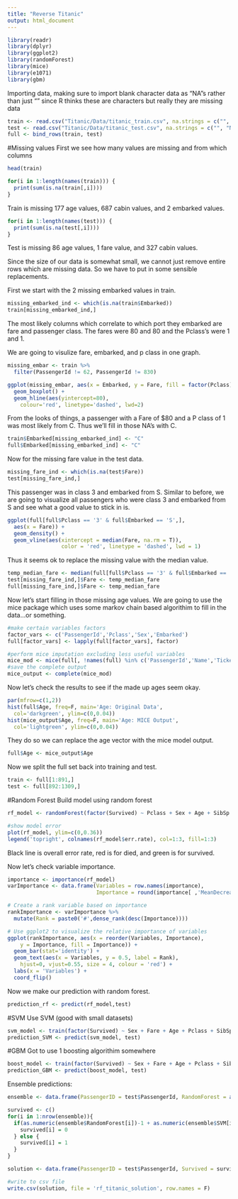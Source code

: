 ```yaml
---
title: "Reverse Titanic"
output: html_document
---
```



```r
library(readr)
library(dplyr)
library(ggplot2)
library(randomForest)
library(mice)
library(e1071)
library(gbm)
```

Importing data, making sure to import blank character data as "NA"s rather than just "" since R thinks these are characters but really they are missing data
```r
train <- read.csv("Titanic/Data/titanic_train.csv", na.strings = c("", "NA"), stringsAsFactors = F)
test <- read.csv("Titanic/Data/titanic_test.csv", na.strings = c("", "NA"), stringsAsFactors = F)
full <- bind_rows(train, test)
```

#Missing values
First we see how many values are missing and from which columns
```r
head(train)
```

```r
for(i in 1:length(names(train))) {
  print(sum(is.na(train[,i])))
}
```
Train is missing 177 age values, 687 cabin values, and 2 embarked values. 
```r
for(i in 1:length(names(test))) {
  print(sum(is.na(test[,i])))
}
```
Test is missing 86 age values, 1 fare value, and 327 cabin values. 

Since the size of our data is somewhat small, we cannot just remove entire rows which are missing data. So we have to put in some sensible replacements.

First we start with the 2 missing embarked values in train.
```r
missing_embarked_ind <- which(is.na(train$Embarked))
train[missing_embarked_ind,]
```
The most likely columns which correlate to which port they embarked are fare and passenger class. The fares were 80 and 80 and the Pclass's were 1 and 1. 

We are going to visulize fare, embarked, and p class in one graph.
```r
missing_embar <- train %>%
  filter(PassengerId != 62, PassengerId != 830)

ggplot(missing_embar, aes(x = Embarked, y = Fare, fill = factor(Pclass))) +
  geom_boxplot() +
  geom_hline(aes(yintercept=80), 
    colour='red', linetype='dashed', lwd=2)
```
From the looks of things, a passenger with a Fare of $80 and a P class of 1 was most likely from C. Thus we'll fill in those NA's with C. 

```r
train$Embarked[missing_embarked_ind] <- "C"
full$Embarked[missing_embarked_ind] <- "C"
```

Now for the missing fare value in the test data.
```r
missing_fare_ind <- which(is.na(test$Fare))
test[missing_fare_ind,]
```
This passenger was in class 3 and embarked from S. Similar to before, we are going to visualize all passengers who were class 3 and embarked from S and see what a good value to stick in is.

```r
ggplot(full[full$Pclass == '3' & full$Embarked == 'S',],
  aes(x = Fare)) +
  geom_density() +
  geom_vline(aes(xintercept = median(Fare, na.rm = T)),
                 color = 'red', linetype = 'dashed', lwd = 1)

```
Thus it seems ok to replace the missing value with the median value.
```r
temp_median_fare <- median(full[full$Pclass == '3' & full$Embarked == 'S',]$Fare , na.rm = T)
test[missing_fare_ind,]$Fare <- temp_median_fare
full[missing_fare_ind,]$Fare <- temp_median_fare
```


Now let's start filling in those missing age values. We are going to use the mice package which uses some markov chain based algorithim to fill in the data...or something. 
```r
#make certain variables factors
factor_vars <- c('PassengerId','Pclass','Sex','Embarked')
full[factor_vars] <- lapply(full[factor_vars], factor)
```

```r
#perform mice imputation excluding less useful variables 
mice_mod <- mice(full[, !names(full) %in% c('PassengerId','Name','Ticket','Cabin')], method='rf')
#save the complete output
mice_output <- complete(mice_mod)
```
Now let's check the results to see if the made up ages seem okay.
```r
par(mfrow=c(1,2))
hist(full$Age, freq=F, main='Age: Original Data', 
  col='darkgreen', ylim=c(0,0.04))
hist(mice_output$Age, freq=F, main='Age: MICE Output', 
  col='lightgreen', ylim=c(0,0.04))
```
They do so we can replace the age vector with the mice model output.

```r
full$Age <- mice_output$Age
```

Now we split the full set back into training and test.
```r
train <- full[1:891,]
test <- full[892:1309,]
```

#Random Forest
Build model using random forest
```r
rf_model <- randomForest(factor(Survived) ~ Pclass + Sex + Age + SibSp + Parch + Fare + Embarked, data = train)

#show model error
plot(rf_model, ylim=c(0,0.36))
legend('topright', colnames(rf_model$err.rate), col=1:3, fill=1:3)

```
Black line is overall error rate, red is for died, and green is for survived. 

Now let's check variable importance.
```r
importance <- importance(rf_model)
varImportance <- data.frame(Variables = row.names(importance), 
                            Importance = round(importance[ ,'MeanDecreaseGini'],2))

# Create a rank variable based on importance
rankImportance <- varImportance %>%
  mutate(Rank = paste0('#',dense_rank(desc(Importance))))

# Use ggplot2 to visualize the relative importance of variables
ggplot(rankImportance, aes(x = reorder(Variables, Importance), 
    y = Importance, fill = Importance)) +
  geom_bar(stat='identity') + 
  geom_text(aes(x = Variables, y = 0.5, label = Rank),
    hjust=0, vjust=0.55, size = 4, colour = 'red') +
  labs(x = 'Variables') +
  coord_flip()
```

Now we make our prediction with random forest.
```r
prediction_rf <- predict(rf_model,test)
```


#SVM 
Use SVM (good with small datasets)
```r
svm_model <- train(factor(Survived) ~ Sex + Fare + Age + Pclass + SibSp + Parch + Embarked, data = train, method = 'svmRadial')
prediction_SVM <- predict(svm_model, test)
```


#GBM
Got to use 1 boosting algorithim somewhere
```r
boost_model <- train(factor(Survived) ~ Sex + Fare + Age + Pclass + SibSp + Parch + Embarked, data = train, method = 'gbm')
prediction_GBM <- predict(boost_model, test)
```

Ensemble predictions:
```r
ensemble <- data.frame(PassengerID = test$PassengerId, RandomForest = as.vector(prediction_rf), SVM = as.vector(prediction_SVM), GBM = as.vector(prediction_GBM))

survived <- c()
for(i in 1:nrow(ensemble)){
  if(as.numeric(ensemble$RandomForest[i])-1 + as.numeric(ensemble$SVM[i])-1 + as.numeric(ensemble$GBM[i])-1 <= 1) {
    survived[i] = 0
  } else {
    survived[i] = 1
  }
}
```

```r
solution <- data.frame(PassengerID = test$PassengerId, Survived = survived)

#write to csv file
write.csv(solution, file = 'rf_titanic_solution', row.names = F)

```
















